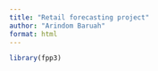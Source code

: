 ```yaml
---
title: "Retail forecasting project"
author: "Arindom Baruah"
format: html
---
```


```r
library(fpp3)
```

